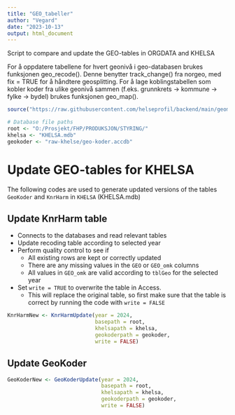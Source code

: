 ```yaml
---
title: "GEO_tabeller"
author: "Vegard"
date: "2023-10-13"
output: html_document
---
```


Script to compare and update the GEO-tables in ORGDATA and KHELSA

For å oppdatere tabellene for hvert geonivå i geo-databasen brukes funksjonen geo_recode(). Denne benytter track_change() fra norgeo, med fix = TRUE for å håndtere geosplitting. For å lage koblingstabellen som kobler koder fra ulike geonivå sammen (f.eks. grunnkrets -> kommune -> fylke -> bydel) brukes funksjonen geo_map().



```r
source("https://raw.githubusercontent.com/helseprofil/backend/main/geomaster/R/functions_GeoMaster.R")

# Database file paths
root <- "O:/Prosjekt/FHP/PRODUKSJON/STYRING/"
khelsa <- "KHELSA.mdb"
geokoder <- "raw-khelse/geo-koder.accdb"
```

# Update GEO-tables for KHELSA

The following codes are used to generate updated versions of the tables `GeoKoder` and `KnrHarm` in `KHELSA` (KHELSA.mdb)

## Update KnrHarm table

- Connects to the databases and read relevant tables
- Update recoding table according to selected year
- Perform quality control to see if
    - All existing rows are kept or correctly updated
    - There are any missing values in the `GEO` or `GEO_omk` columns
    - All values in `GEO_omk` are valid according to `tblGeo` for the selected year
    
- Set `write = TRUE` to overwrite the table in Access. 
    - This will replace the original table, so first make sure that the table is correct by running the code with `write = FALSE`

```r
KnrHarmNew <- KnrHarmUpdate(year = 2024,
                            basepath = root,
                            khelsapath = khelsa,
                            geokoderpath = geokoder,
                            write = FALSE)
```

## Update GeoKoder

```r
GeoKoderNew <- GeoKoderUpdate(year = 2024,
                              basepath = root,
                              khelsapath = khelsa,
                              geokoderpath = geokoder,
                              write = FALSE)
```
